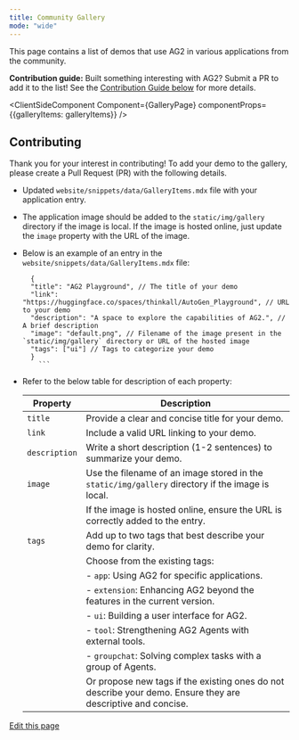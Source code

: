 ```yaml
---
title: Community Gallery
mode: "wide"
---
```



This page contains a list of demos that use AG2 in various applications from the community.

**Contribution guide:**
Built something interesting with AG2? Submit a PR to add it to the list! See the [Contribution Guide below](#contributing) for more details.

<ClientSideComponent Component={GalleryPage} componentProps={{galleryItems: galleryItems}} />


## Contributing
Thank you for your interest in contributing! To add your demo to the gallery, please create a Pull Request (PR) with the following details.

  - Updated `website/snippets/data/GalleryItems.mdx` file with your application entry.

  - The application image should be added to the `static/img/gallery` directory if the image is local. If the image is hosted online, just update the `image` property with the URL of the image.

  - Below is an example of an entry in the `website/snippets/data/GalleryItems.mdx` file:

    ```
      {
      "title": "AG2 Playground", // The title of your demo
      "link": "https://huggingface.co/spaces/thinkall/AutoGen_Playground", // URL to your demo
      "description": "A space to explore the capabilities of AG2.", // A brief description
      "image": "default.png", // Filename of the image present in the `static/img/gallery` directory or URL of the hosted image
      "tags": ["ui"] // Tags to categorize your demo
      }
		```
  - Refer to the below table for description of each property:

    | Property     | Description                                                                                         |
    |--------------|-----------------------------------------------------------------------------------------------------|
    | `title`      | Provide a clear and concise title for your demo.                                                    |
    | `link`       | Include a valid URL linking to your demo.                                                           |
    | `description`| Write a short description (1-2 sentences) to summarize your demo.                                   |
    | `image`      | Use the filename of an image stored in the `static/img/gallery` directory if the image is local.    |
    |              | If the image is hosted online, ensure the URL is correctly added to the entry.                      |
    | `tags`       | Add up to two tags that best describe your demo for clarity.                                        |
    |              | Choose from the existing tags:                                                                      |
    |              | - `app`: Using AG2 for specific applications.                                                   |
    |              | - `extension`: Enhancing AG2 beyond the features in the current version.                        |
    |              | - `ui`: Building a user interface for AG2.                                                      |
    |              | - `tool`: Strengthening AG2 Agents with external tools.                                         |
    |              | - `groupchat`: Solving complex tasks with a group of Agents.                                        |
    |              | Or propose new tags if the existing ones do not describe your demo. Ensure they are descriptive and concise. |

<div className="edit-url-container">
    <a className="edit-url" href="https://github.com/ag2ai/ag2/edit/main/website/docs/use-cases/community-gallery/community-gallery.mdx" target='_blank'><Icon icon="pen" iconType="solid" size="13px"/> Edit this page</a>
</div>
